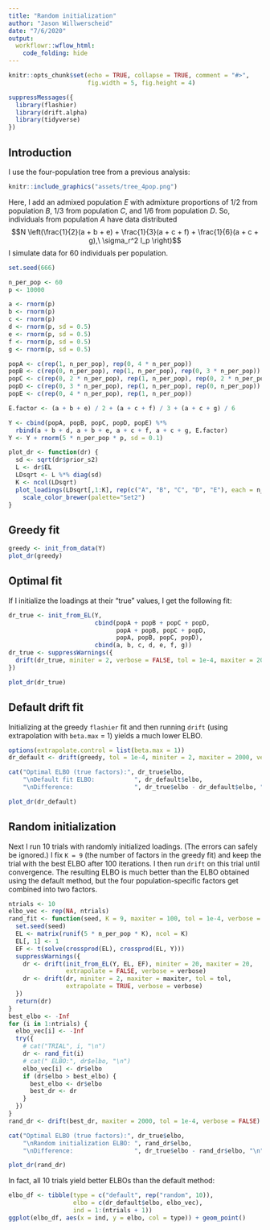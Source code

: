 ```yaml
---
title: "Random initialization"
author: "Jason Willwerscheid"
date: "7/6/2020"
output:
  workflowr::wflow_html:
    code_folding: hide
---
```


```r
knitr::opts_chunk$set(echo = TRUE, collapse = TRUE, comment = "#>",
                      fig.width = 5, fig.height = 4)
```

```r
suppressMessages({
  library(flashier)
  library(drift.alpha)
  library(tidyverse)
})
```


## Introduction

I use the four-population tree from a previous analysis:

```r
knitr::include_graphics("assets/tree_4pop.png")
```

Here, I add an admixed population $E$ with admixture proportions of $1/2$ from population $B$, $1/3$ from population $C$, and $1/6$ from population $D$. So, individuals from population $A$ have data distributed 
$$N \left(\frac{1}{2}(a + b + e) + \frac{1}{3}(a + c + f) + \frac{1}{6}(a + c + g),\ \sigma_r^2 I_p \right)$$
I simulate data for 60 individuals per population.

```r
set.seed(666)

n_per_pop <- 60
p <- 10000

a <- rnorm(p)
b <- rnorm(p)
c <- rnorm(p)
d <- rnorm(p, sd = 0.5)
e <- rnorm(p, sd = 0.5)
f <- rnorm(p, sd = 0.5)
g <- rnorm(p, sd = 0.5)

popA <- c(rep(1, n_per_pop), rep(0, 4 * n_per_pop))
popB <- c(rep(0, n_per_pop), rep(1, n_per_pop), rep(0, 3 * n_per_pop))
popC <- c(rep(0, 2 * n_per_pop), rep(1, n_per_pop), rep(0, 2 * n_per_pop))
popD <- c(rep(0, 3 * n_per_pop), rep(1, n_per_pop), rep(0, n_per_pop))
popE <- c(rep(0, 4 * n_per_pop), rep(1, n_per_pop))

E.factor <- (a + b + e) / 2 + (a + c + f) / 3 + (a + c + g) / 6

Y <- cbind(popA, popB, popC, popD, popE) %*% 
  rbind(a + b + d, a + b + e, a + c + f, a + c + g, E.factor)
Y <- Y + rnorm(5 * n_per_pop * p, sd = 0.1)

plot_dr <- function(dr) {
  sd <- sqrt(dr$prior_s2)
  L <- dr$EL
  LDsqrt <- L %*% diag(sd)
  K <- ncol(LDsqrt)
  plot_loadings(LDsqrt[,1:K], rep(c("A", "B", "C", "D", "E"), each = n_per_pop)) +
    scale_color_brewer(palette="Set2")
}
```


## Greedy fit

```r
greedy <- init_from_data(Y)
plot_dr(greedy)
```


## Optimal fit

If I initialize the loadings at their "true" values, I get the following fit:

```r
dr_true <- init_from_EL(Y,
                        cbind(popA + popB + popC + popD,
                              popA + popB, popC + popD,
                              popA, popB, popC, popD),
                        cbind(a, b, c, d, e, f, g))
dr_true <- suppressWarnings({
  drift(dr_true, miniter = 2, verbose = FALSE, tol = 1e-4, maxiter = 2000)
})

plot_dr(dr_true)
```


## Default drift fit

Initializing at the greedy `flashier` fit and then running `drift` (using extrapolation with `beta.max` = 1) yields a much lower ELBO.

```r
options(extrapolate.control = list(beta.max = 1))
dr_default <- drift(greedy, tol = 1e-4, miniter = 2, maxiter = 2000, verbose = FALSE)

cat("Optimal ELBO (true factors):", dr_true$elbo,
    "\nDefault fit ELBO:           ", dr_default$elbo,
    "\nDifference:                 ", dr_true$elbo - dr_default$elbo, "\n")

plot_dr(dr_default)
```


## Random initialization

Next I run 10 trials with randomly initialized loadings. (The errors can safely be ignored.) I fix `K = 9` (the number of factors in the greedy fit) and keep the trial with the best ELBO after 100 iterations. I then run `drift` on this trial until convergence. The resulting ELBO is much better than the ELBO obtained using the default method, but the four population-specific factors get combined into two factors.

```r
ntrials <- 10
elbo_vec <- rep(NA, ntrials)
rand_fit <- function(seed, K = 9, maxiter = 100, tol = 1e-4, verbose = FALSE) {
  set.seed(seed)
  EL <- matrix(runif(5 * n_per_pop * K), ncol = K)
  EL[, 1] <- 1
  EF <- t(solve(crossprod(EL), crossprod(EL, Y))) 
  suppressWarnings({
    dr <- drift(init_from_EL(Y, EL, EF), miniter = 20, maxiter = 20, 
                extrapolate = FALSE, verbose = verbose)
    dr <- drift(dr, miniter = 2, maxiter = maxiter, tol = tol, 
                extrapolate = TRUE, verbose = verbose)
  })
  return(dr)
}
best_elbo <- -Inf
for (i in 1:ntrials) {
  elbo_vec[i] <- -Inf
  try({
    # cat("TRIAL", i, "\n")
    dr <- rand_fit(i)
    # cat(" ELBO:", dr$elbo, "\n")
    elbo_vec[i] <- dr$elbo
    if (dr$elbo > best_elbo) {
      best_elbo <- dr$elbo
      best_dr <- dr
    }
  })
}
rand_dr <- drift(best_dr, maxiter = 2000, tol = 1e-4, verbose = FALSE)

cat("Optimal ELBO (true factors):", dr_true$elbo,
    "\nRandom initialization ELBO: ", rand_dr$elbo,
    "\nDifference:                 ", dr_true$elbo - rand_dr$elbo, "\n")

plot_dr(rand_dr)
```

In fact, all 10 trials yield better ELBOs than the default method:

```r
elbo_df <- tibble(type = c("default", rep("random", 10)), 
                  elbo = c(dr_default$elbo, elbo_vec),
                  ind = 1:(ntrials + 1))
ggplot(elbo_df, aes(x = ind, y = elbo, col = type)) + geom_point()
```
